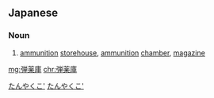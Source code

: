 ==Japanese==
{{ja-kanjitab|だん|やく|こ|yomi=o}}

===Noun===
{{ja-noun|だんやくこ|kyu=彈藥庫}}

# [[ammunition]] [[storehouse]], [[ammunition]] [[chamber]], [[magazine]]

[[Category:ja:Buildings|たんやくこ']]
[[Category:ja:Military|たんやくこ']]

[[mg:弾薬庫]]
[[chr:弾薬庫]]